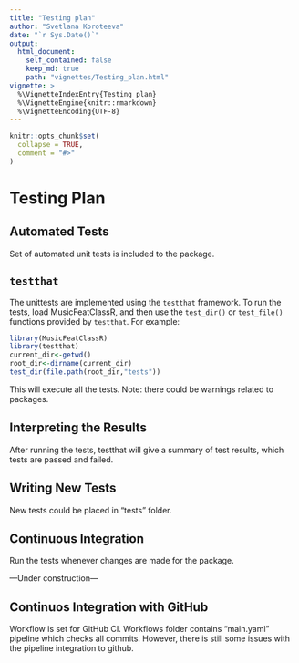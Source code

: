 ---
title: "Testing plan"
author: "Svetlana Koroteeva"
date: "`r Sys.Date()`"
output: 
  html_document:
    self_contained: false
    keep_md: true
    path: "vignettes/Testing_plan.html"
vignette: >
  %\VignetteIndexEntry{Testing plan}
  %\VignetteEngine{knitr::rmarkdown}
  %\VignetteEncoding{UTF-8}
---

```{r setup, include = FALSE}
knitr::opts_chunk$set(
  collapse = TRUE,
  comment = "#>"
)
```
# Testing Plan

## Automated Tests

Set of automated unit tests is included to the package. 

## `testthat`

The unittests are implemented using the `testthat` framework. To run the tests, load MusicFeatClassR, and then use the `test_dir()` or `test_file()` functions provided by `testthat`. For example:


```{r,  warning=FALSE}
library(MusicFeatClassR)
library(testthat)
current_dir<-getwd()
root_dir<-dirname(current_dir)
test_dir(file.path(root_dir,"tests"))
```

This will execute all the tests. Note: there could be warnings related to packages.

## Interpreting the Results

After running the tests, testthat will give a summary of test results, which tests are passed and failed.

## Writing New Tests

New tests could be placed in "tests" folder.

## Continuous Integration

Run the tests whenever changes are made for the package.

---Under construction---

## Continuos Integration with GitHub

Workflow is set for GitHub CI. Workflows folder contains "main.yaml" pipeline which checks all commits. However, there is still some issues with the pipeline integration to github.



